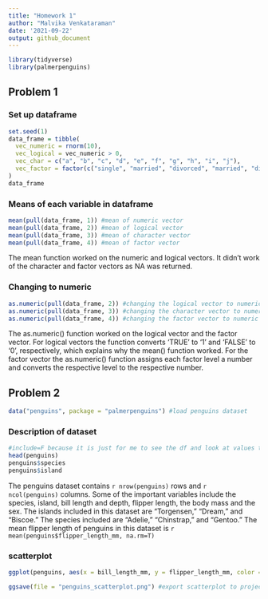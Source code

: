 ```yaml
---
title: "Homework 1"
author: "Malvika Venkataraman"
date: '2021-09-22'
output: github_document
---
```


```r
library(tidyverse)
library(palmerpenguins)
```

## Problem 1

### Set up dataframe
```r
set.seed(1)
data_frame = tibble(
  vec_numeric = rnorm(10),
  vec_logical = vec_numeric > 0,
  vec_char = c("a", "b", "c", "d", "e", "f", "g", "h", "i", "j"),
  vec_factor = factor(c("single", "married", "divorced", "married", "divorced", "single", "single", "divorced", "married", "single"))
)
data_frame
```

### Means of each variable in dataframe

```r
mean(pull(data_frame, 1)) #mean of numeric vector
mean(pull(data_frame, 2)) #mean of logical vector
mean(pull(data_frame, 3)) #mean of character vector
mean(pull(data_frame, 4)) #mean of factor vector
```
The mean function worked on the numeric and logical vectors. It didn't work of the character and factor vectors as NA was returned. 

### Changing to numeric
```r
as.numeric(pull(data_frame, 2)) #changing the logical vector to numeric
as.numeric(pull(data_frame, 3)) #changing the character vector to numeric
as.numeric(pull(data_frame, 4)) #changing the factor vector to numeric
```
The as.numeric() function worked on the logical vector and the factor vector. For logical vectors the function converts 'TRUE' to '1' and 'FALSE' to '0', respectively, which explains why the mean() function worked. For the factor vector the as.numeric() function assigns each factor level a number and converts the respective level to the respective number. 

## Problem 2

```r
data("penguins", package = "palmerpenguins") #load penguins dataset
```

### Description of dataset
```r
#include=F because it is just for me to see the df and look at values to include in the description
head(penguins)
penguins$species
penguins$island
```
The penguins dataset contains `r nrow(penguins)` rows and `r ncol(penguins)` columns. Some of the important variables include the species, island, bill length and depth, flipper length, the body mass and the sex. The islands included in this dataset are "Torgensen," "Dream," and "Biscoe." The species included are "Adelie," "Chinstrap," and "Gentoo." The mean flipper length of penguins in this dataset is `r mean(penguins$flipper_length_mm, na.rm=T)`

### scatterplot
```r
ggplot(penguins, aes(x = bill_length_mm, y = flipper_length_mm, color = species)) + geom_point()

ggsave(file = "penguins_scatterplot.png") #export scatterplot to project directory
```

